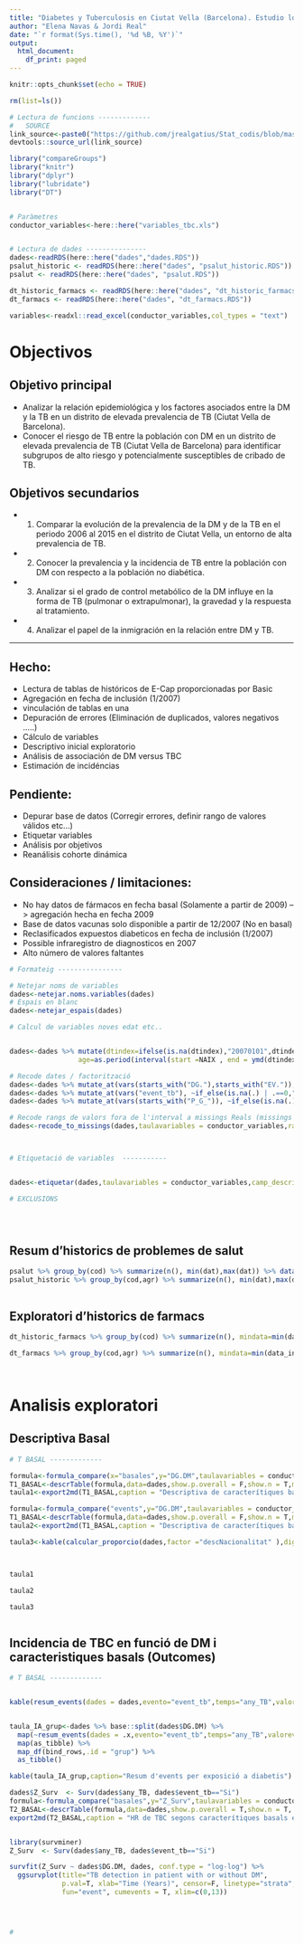 ```yaml
---
title: "Diabetes y Tuberculosis en Ciutat Vella (Barcelona). Estudio longitudinal de la asociación de las dos enfermedades en un distrito con alta prevalencia de tuberculosis"
author: "Elena Navas & Jordi Real"
date: "`r format(Sys.time(), '%d %B, %Y')`"
output:
  html_document:
    df_print: paged
---
```


```r
knitr::opts_chunk$set(echo = TRUE)

rm(list=ls())

# Lectura de funcions -------------
#   SOURCE
link_source<-paste0("https://github.com/jrealgatius/Stat_codis/blob/master/funcions_propies.R","?raw=T")
devtools::source_url(link_source)

library("compareGroups")
library("knitr")
library("dplyr")
library("lubridate")
library("DT")


# Paràmetres
conductor_variables<-here::here("variables_tbc.xls")


# Lectura de dades ---------------
dades<-readRDS(here::here("dades","dades.RDS"))
psalut_historic <- readRDS(here::here("dades", "psalut_historic.RDS"))
psalut <- readRDS(here::here("dades", "psalut.RDS"))

dt_historic_farmacs <- readRDS(here::here("dades", "dt_historic_farmacs.RDS"))
dt_farmacs <- readRDS(here::here("dades", "dt_farmacs.RDS"))

variables<-readxl::read_excel(conductor_variables,col_types = "text")

```

# Objectivos

## Objetivo principal

- Analizar la relación epidemiológica y los factores asociados entre la DM y la TB en un distrito de elevada prevalencia de TB (Ciutat Vella de Barcelona).
- Conocer el riesgo de TB entre la población con DM en un distrito de elevada prevalencia de TB (Ciutat Vella de Barcelona) para identificar subgrupos de alto riesgo y potencialmente susceptibles de cribado de TB.


## Objetivos secundarios 

- 1. Comparar la evolución de la prevalencia de la DM y de la TB en el periodo 2006 al 2015 en el distrito de Ciutat Vella, un entorno de alta prevalencia de TB.
- 2.	Conocer la prevalencia y la incidencia de TB entre la población con DM con respecto a la población no diabética.
- 3.	Analizar si el grado de control metabólico de la DM influye en la forma de TB (pulmonar o extrapulmonar), la gravedad y la respuesta al tratamiento.
- 4.	Analizar el papel de la inmigración en la relación entre DM y TB.


-----

## Hecho: 

- Lectura de tablas de históricos de E-Cap proporcionadas por Basic
- Agregación en fecha de inclusión (1/2007)
- vinculación de tablas en una
- Depuración de errores (Eliminación de duplicados, valores negativos .....)
- Cálculo de variables
- Descriptivo inicial exploratorio
- Análisis de associación de DM versus TBC
- Estimación de incidéncias


## Pendiente: 

- Depurar base de datos (Corregir errores, definir rango de valores válidos etc...) 
- Etiquetar variables
- Análisis por objetivos
- Reanálisis cohorte dinámica

## Consideraciones / limitaciones:

- No hay datos de fármacos en fecha basal (Solamente a partir de 2009) --> agregación hecha en fecha 2009
- Base de datos vacunas solo disponible a partir de 12/2007 (No en basal)
- Reclasificados expuestos diabeticos en fecha de inclusión (1/2007)
- Possible infraregistro de diagnosticos en 2007
- Alto número de valores faltantes


```r

# Formateig ----------------

# Netejar noms de variables 
dades<-netejar.noms.variables(dades)
# Espais en blanc
dades<-netejar_espais(dades)

# Calcul de variables noves edat etc..


dades<-dades %>% mutate(dtindex=ifelse(is.na(dtindex),"20070101",dtindex),
                 age=as.period(interval(start =NAIX , end = ymd(dtindex))) %>% year()) 

# Recode dates / factorització 
dades<-dades %>% mutate_at(vars(starts_with("DG."),starts_with("EV.")), ~if_else(is.na(.),"No","Si")) # Diagnostics
dades<-dades %>% mutate_at(vars("event_tb"), ~if_else(is.na(.) | .==0,"No","Si")) # Events 
dades<-dades %>% mutate_at(vars(starts_with("P_G_")), ~if_else(is.na(.),"No","Si")) # Vacunes

# Recode rangs de valors fora de l'interval a missings Reals (missings de valors reals)
dades<-recode_to_missings(dades,taulavariables = conductor_variables,rang="rang_valid")



# Etiquetació de variables  -----------


dades<-etiquetar(dades,taulavariables = conductor_variables,camp_descripcio = "Descripcio")


```


```r

# EXCLUSIONS





```

## Resum d'historics de problemes de salut

```r

psalut %>% group_by(cod) %>% summarize(n(), min(dat),max(dat)) %>% datatable( caption="Problemes de salut historics originals")
psalut_historic %>% group_by(cod,agr) %>% summarize(n(), min(dat),max(dat)) %>% datatable(caption="Problemes de Salut dels CIPS d'estudi")



```

## Exploratori d'historics de farmacs

```r

dt_historic_farmacs %>% group_by(cod) %>% summarize(n(), mindata=min(data_ini,na.rm=T),maxdata=max(data_ini,na.rm=T)) %>% datatable( caption="Fàrmacs historics originals")

dt_farmacs %>% group_by(cod,agr) %>% summarize(n(), mindata=min(data_ini,na.rm=T),maxdata=max(data_ini,na.rm=T)) %>% datatable(caption="Fàrmacs historics de CIPS de la taula")




```


# Analisis exploratori 

## Descriptiva Basal 

```r

# T BASAL -------------

formula<-formula_compare(x="basales",y="DG.DM",taulavariables = conductor_variables)
T1_BASAL<-descrTable(formula,data=dades,show.p.overall = F,show.n = T,method = 2,Q1=0,Q3=1)
taula1<-export2md(T1_BASAL,caption = "Descriptiva de caracterítiques basals entre grups")

formula<-formula_compare("events",y="DG.DM",taulavariables = conductor_variables)
T1_BASAL<-descrTable(formula,data=dades,show.p.overall = F,show.n = T,method = 2,Q1=0,Q3=1)
taula2<-export2md(T1_BASAL,caption = "Descriptiva de caracterítiques basals entre grups")

taula3<-kable(calcular_proporcio(dades,factor ="descNacionalitat" ),digits = 3) %>% kableExtra::kable_styling()




```

```r

taula1

taula2

taula3



```



## Incidencia de TBC en funció de DM i caracteristiques basals (Outcomes)

```r

# T BASAL -------------


kable(resum_events(dades = dades,evento="event_tb",temps="any_TB",valorevent = "Si"),caption="Resum d'events") %>% kableExtra::kable_styling()


taula_IA_grup<-dades %>% base::split(dades$DG.DM) %>% 
  map(~resum_events(dades = .x,evento="event_tb",temps="any_TB",valorevent = "Si")) %>% 
  map(as_tibble) %>% 
  map_df(bind_rows,.id = "grup") %>% 
  as_tibble()

kable(taula_IA_grup,caption="Resum d'events per exposició a diabetis") %>% kableExtra::kable_styling()

dades$Z_Surv  <- Surv(dades$any_TB, dades$event_tb=="Si")
formula<-formula_compare("basales",y="Z_Surv",taulavariables = conductor_variables)
T2_BASAL<-descrTable(formula,data=dades,show.p.overall = T,show.n = T, show.ratio = T)
export2md(T2_BASAL,caption = "HR de TBC segons caracterítiques basals entre grups")



```



```r

library(survminer)
Z_Surv  <- Surv(dades$any_TB, dades$event_tb=="Si")

survfit(Z_Surv ~ dades$DG.DM, dades, conf.type = "log-log") %>%
  ggsurvplot(title="TB detection in patient with or without DM",
             p.val=T, xlab="Time (Years)", censor=F, linetype="strata",
             fun="event", cumevents = T, xlim=c(0,13))




# 

```



